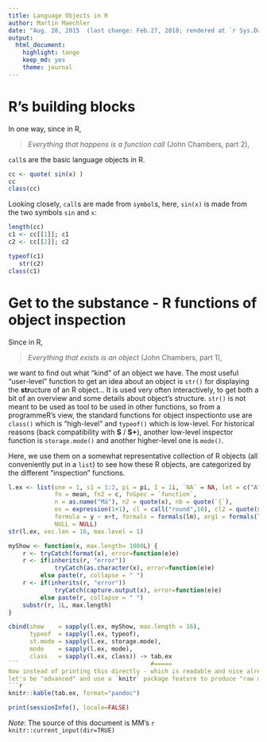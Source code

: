 ```yaml
---
title: Language Objects in R
author: Martin Maechler
date: "Aug. 28, 2015  (last change: Feb.27, 2018; rendered at `r Sys.Date()`)" # format(Sys.time(), "%H:%M:%OS3")
output:
  html_document:
    highlight: tango
    keep_md: yes
    theme: journal
---
```

# R's building blocks

In one way, since in R,

>    *Everything that happens is a function call*     (John Chambers, part 2),

`call`s are the basic language objects in R.

```r
cc <- quote( sin(x) )
cc
class(cc)
```

Looking closely, `call`s are made from `symbol`s, here, `sin(x)` is made
from the two symbols `sin` and `x`:
```r
length(cc)
c1 <- cc[[1]]; c1
c2 <- cc[[2]]; c2

typeof(c1)
   str(c2)
class(c1)
```

# Get to the substance - R functions of object inspection

Since in R,

>    *Everything that exists is an object*     (John Chambers, part 1),

we want to find out what "kind" of an object we have.
The most useful "user-level" function to get an idea about an object is `str()` for displaying the **str**ucture of an R object...  It is used very often interactively, to get both a bit of an overview and some details about object's structure.
`str()` is not meant to be used as tool to be used in other functions, so from a programmeR's view,
the standard functions for object inspectionto use are `class()` which is "high-level" and `typeof()` which is low-level.
For historical reasons (back compatibility with **S** / **S+**), another low-level inspector function is `storage.mode()`  and another higher-level one is `mode()`.

Here, we use them on a somewhat representative collection of R objects (all conveniently put in a `list`)
to see how these R objects, are categorized by the different "inspection" functions.

<!-- FIXME: start with expression(..., .., .., ) instead of list(.., ) ==> -->
<!-- even nicer table-->
```r
l.ex <- list(one = 1, s1 = 1:2, pi = pi, I = 1i, `NA` = NA, let = c("A", "a", "b", ":::"),
             fn = mean, fn2 = c, fnSpec = `function`,
             n = as.name("Mä"), n2 = quote(x), nb = quote(`{`),
             ex = expression(1+1), cl = call("round",10), cl2 = quote(sin(x)),
             formula = y ~ x+t, formals = formals(lm), arg1 = formals(lm)[[1]],
             NULL = NULL)
str(l.ex, vec.len = 16, max.level = 1)
```

```r
myShow <- function(x, max.length= 1000L) {
    r <- tryCatch(format(x), error=function(e)e)
    r <- if(inherits(r, "error"))
             tryCatch(as.character(x), error=function(e)e)
         else paste(r, collapse = " ")
    r <- if(inherits(r, "error"))
             tryCatch(capture.output(x), error=function(e)e)
         else paste(r, collapse = " ")
    substr(r, 1L, max.length)
}

cbind(show    = sapply(l.ex, myShow, max.length = 16),
      typeof  = sapply(l.ex, typeof),
      st.mode = sapply(l.ex, storage.mode),
      mode    = sapply(l.ex, mode),
      class   = sapply(l.ex, class)) -> tab.ex
```                                     #=====
Now instead of printing this directly - which is readable and nice already,
let's be "advanced" and use a `knitr` package feature to produce "raw markdown" tables:
```r
knitr::kable(tab.ex, format="pandoc")
```
```r
print(sessionInfo(), locale=FALSE)
```

<!-- Note the default of the  `backtick` argument of function `deparse()`.
 It currenly is `mode(expr) %in% c("call", "expression", "(", "function")`.
 I had tried to change this (and add "name" to the strings) in Sep.2017,
 but that broke a couple of (not unimportant) CRAN packages.
I found that this unfortunately meant the `symbol`s (aka `name`s) would not be correctly deparsed by default.  E.g., the above `nb` would not by default use `backtick = TRUE` but that would have been quite desirable.
 -->

_Note_: The source of this document is MM's `r knitr::current_input(dir=TRUE)`
